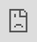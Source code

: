 ```yaml
---
title: ""
description: "A collection of listings of what we use collect data"
image: "Images/Surveys/guskey_framework.png"
format:
  html:
    page-layout: full
---
```


```{=html}
<iframe src="https://docs.google.com/document/d/e/2PACX-1vQZ9iNozHcw6p_JEs9q-0xQrfJ8nHAyC0Kj47PbWGgcD5PXLOPOwy3xyfno1o-alJztS8zqmTPzPA2N/pub?embedded=true" style="
    position: fixed;
    top: 0px;
    bottom: 0px;
    right: 0px;
    width: 100%;
    border: none;
    margin: 0;
    padding: 0;
    overflow: hidden;
    z-index: 999999;
    height: 100%;
  ">
```
</iframe>